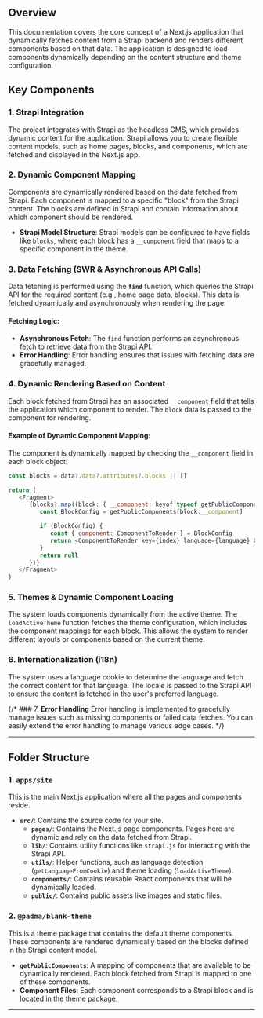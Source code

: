 ## Overview

This documentation covers the core concept of a Next.js application that dynamically fetches content from a Strapi backend and renders different components based on that data. The application is designed to load components dynamically depending on the content structure and theme configuration.

## Key Components

### 1. **Strapi Integration**
The project integrates with Strapi as the headless CMS, which provides dynamic content for the application. Strapi allows you to create flexible content models, such as home pages, blocks, and components, which are fetched and displayed in the Next.js app.

### 2. **Dynamic Component Mapping**
Components are dynamically rendered based on the data fetched from Strapi. Each component is mapped to a specific "block" from the Strapi content. The blocks are defined in Strapi and contain information about which component should be rendered.

- **Strapi Model Structure**:
  Strapi models can be configured to have fields like `blocks`, where each block has a `__component` field that maps to a specific component in the theme.
  
### 3. **Data Fetching (SWR & Asynchronous API Calls)**
Data fetching is performed using the **`find`** function, which queries the Strapi API for the required content (e.g., home page data, blocks). This data is fetched dynamically and asynchronously when rendering the page.

#### Fetching Logic:
- **Asynchronous Fetch**: The `find` function performs an asynchronous fetch to retrieve data from the Strapi API.
- **Error Handling**: Error handling ensures that issues with fetching data are gracefully managed.

### 4. **Dynamic Rendering Based on Content**
Each block fetched from Strapi has an associated `__component` field that tells the application which component to render. The `block` data is passed to the component for rendering.

#### Example of Dynamic Component Mapping:
The component is dynamically mapped by checking the `__component` field in each block object:
```javascript
const blocks = data?.data?.attributes?.blocks || []

return (
   <Fragment>
      {blocks?.map((block: { __component: keyof typeof getPublicComponents }, index: number) => {
         const BlockConfig = getPublicComponents[block.__component]

         if (BlockConfig) {
            const { component: ComponentToRender } = BlockConfig
            return <ComponentToRender key={index} language={language} block={block} />
         }
         return null
      })}
   </Fragment>
)
```

### 5. **Themes & Dynamic Component Loading**
The system loads components dynamically from the active theme. The `loadActiveTheme` function fetches the theme configuration, which includes the component mappings for each block. This allows the system to render different layouts or components based on the current theme.

### 6. **Internationalization (i18n)**
The system uses a language cookie to determine the language and fetch the correct content for that language. The locale is passed to the Strapi API to ensure the content is fetched in the user's preferred language.

{/* ### 7. **Error Handling**
Error handling is implemented to gracefully manage issues such as missing components or failed data fetches. You can easily extend the error handling to manage various edge cases. */}

---

## Folder Structure

### 1. `apps/site`
This is the main Next.js application where all the pages and components reside.

- **`src/`**: Contains the source code for your site.
  - **`pages/`**: Contains the Next.js page components. Pages here are dynamic and rely on the data fetched from Strapi.
  - **`lib/`**: Contains utility functions like `strapi.js` for interacting with the Strapi API.
  - **`utils/`**: Helper functions, such as language detection (`getLanguageFromCookie`) and theme loading (`loadActiveTheme`).
  - **`components/`**: Contains reusable React components that will be dynamically loaded.
  - **`public/`**: Contains public assets like images and static files.

### 2. `@padma/blank-theme`
This is a theme package that contains the default theme components. These components are rendered dynamically based on the blocks defined in the Strapi content model.

- **`getPublicComponents`**: A mapping of components that are available to be dynamically rendered. Each block fetched from Strapi is mapped to one of these components.
- **Component Files**: Each component corresponds to a Strapi block and is located in the theme package.

---

